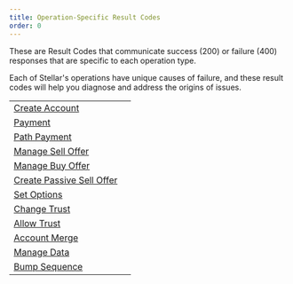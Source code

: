 ```yaml
---
title: Operation-Specific Result Codes
order: 0
---
```



These are Result Codes that communicate success (200) or failure (400) responses that are specific to each operation type.

Each of Stellar's operations have unique causes of failure, and these result codes will help you diagnose and address the origins of issues.

<NavTable title="Operation-Specific Result Code Types">

|                                                              |     |
| ------------------------------------------------------------ | --- |
| [Create Account](./create-account.mdx)                       |     |
| [Payment](./payment.mdx)                                     |     |
| [Path Payment](./path-payment.mdx)                           |     |
| [Manage Sell Offer](./manage-sell-offer.mdx)                 |     |
| [Manage Buy Offer](./manage-buy-offer.mdx)                   |     |
| [Create Passive Sell Offer](./create-passive-sell-offer.mdx) |     |
| [Set Options](./set-options.mdx)                             |     |
| [Change Trust](./change-trust.mdx)                           |     |
| [Allow Trust](./allow-trust.mdx)                             |     |
| [Account Merge](./account-merge.mdx)                         |     |
| [Manage Data](./manage-data.mdx)                             |     |
| [Bump Sequence](./bump-sequence.mdx)                         |     |

</NavTable>
